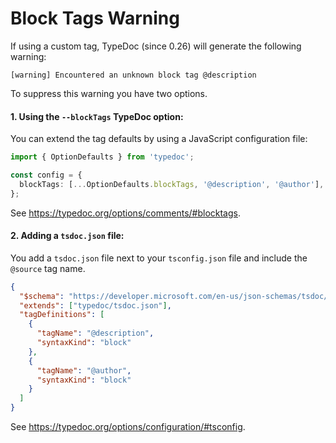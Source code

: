 # Block Tags Warning

If using a custom tag, TypeDoc (since 0.26) will generate the following warning:

```shell
[warning] Encountered an unknown block tag @description
```

To suppress this warning you have two options.

#### 1. Using the `--blockTags` TypeDoc option:

You can extend the tag defaults by using a JavaScript configuration file:

```ts
import { OptionDefaults } from 'typedoc';

const config = {
  blockTags: [...OptionDefaults.blockTags, '@description', '@author'],
};
```

See https://typedoc.org/options/comments/#blocktags.

#### 2. Adding a `tsdoc.json` file:

You add a `tsdoc.json` file next to your `tsconfig.json` file and include the `@source` tag name.

```json
{
  "$schema": "https://developer.microsoft.com/en-us/json-schemas/tsdoc/v0/tsdoc.schema.json",
  "extends": ["typedoc/tsdoc.json"],
  "tagDefinitions": [
    {
      "tagName": "@description",
      "syntaxKind": "block"
    },
    {
      "tagName": "@author",
      "syntaxKind": "block"
    }
  ]
}
```

See https://typedoc.org/options/configuration/#tsconfig.
